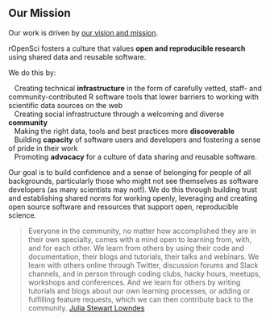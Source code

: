 ## Our Mission {#mission}


Our work is driven by [our vision and mission](https://ropensci.org/about/).

rOpenSci fosters a culture that values **open and reproducible research** using shared data and reusable software.

We do this by:


|    Creating technical **infrastructure** in the form of carefully vetted, staff- and community-contributed R software tools that lower barriers to working with scientific data sources on the web

|    Creating social infrastructure through a welcoming and diverse **community**

|    Making the right data, tools and best practices more **discoverable**

|    Building **capacity** of software users and developers and fostering a sense of pride in their work

|    Promoting **advocacy** for a culture of data sharing and reusable software.

Our goal is to build confidence and a sense of belonging for people of all backgrounds, particularly those who might not see themselves as software developers (as many scientists may not!). We do this through building trust and establishing shared norms for working openly, leveraging and creating open source software and resources that support open, reproducible science.

> Everyone in the community, no matter how accomplished they are in their own specialty, comes with a mind open to learning from, with, and for each other. We learn from others by using their code and documentation, their blogs and tutorials, their talks and webinars. We learn with others online through Twitter, discussion forums and Slack channels, and in person through coding clubs, hacky hours, meetups, workshops and conferences. And we learn for others by writing tutorials and blogs about our own learning processes, or adding or fulfilling feature requests, which we can then contribute back to the community. [Julia Stewart Lowndes](https://blogs.scientificamerican.com/observations/open-software-means-kinder-science/) 
